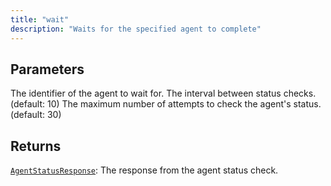 ```yaml
---
title: "wait"
description: "Waits for the specified agent to complete"
---
```






## Parameters

<ParamField path="agent_id" type="str">
  The identifier of the agent to wait for.
</ParamField>

<ParamField path="polling_interval_seconds" type="int">
  The interval between status checks. (default: 10)
</ParamField>

<ParamField path="max_attempts" type="int">
  The maximum number of attempts to check the agent's status.  (default: 30)
</ParamField>

## Returns

[`AgentStatusResponse`](/sdk-reference/misc/agentstatusresponse): The response from the agent status check.
